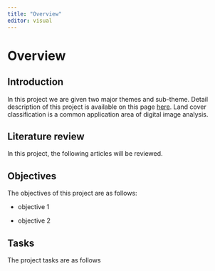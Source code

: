 ```yaml
---
title: "Overview"
editor: visual
---
```


# Overview

## Introduction

In this project we are given two major themes and sub-theme. Detail description of this project is available on this page [here](https://smt201-ay2022-23t1.netlify.app/gisproject). Land cover classification is a common application area of digital image analysis.

## Literature review

In this project, the following articles will be reviewed.

## Objectives

The objectives of this project are as follows:

-   objective 1

-   objective 2

## Tasks

The project tasks are as follows
